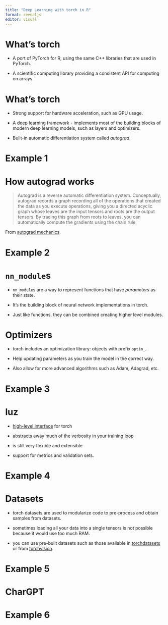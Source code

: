```yaml
---
title: "Deep Learning with torch in R"
format: revealjs
editor: visual
---
```


# What's torch

- A port of PyTorch for R, using the same C++ libraries that are used in PyTorch.

- A scientific computing library providing a consistent API for computing on arrays.

# What's torch

- Strong support for hardware acceleration, such as GPU usage.

- A deep learning framework - implements most of the building blocks of modern deep learning models, such as layers and optimizers.

- Built-in automatic differentiation system called *autograd*.

# Example 1

# How autograd works

> Autograd is a reverse automatic differentiation system. Conceptually, autograd records a graph recording all of the operations that created the data as you execute operations, giving you a directed acyclic graph whose leaves are the input tensors and roots are the output tensors. By tracing this graph from roots to leaves, you can automatically compute the gradients using the chain rule.

From [autograd mechanics](https://pytorch.org/docs/stable/notes/autograd.html#how-autograd-encodes-the-history).

# Example 2

# `nn_module`s

- `nn_module`s are a way to represent functions that have *parameters* as their state.

- It's the building block of neural network implementations in torch.

- Just like functions, they can be combined creating higher level modules.

# Optimizers

- torch includes an optimization library: objects with prefix `optim_`.

- Help updating parameters as you train the model in the correct way.

- Also allow for more advanced algorithms such as Adam, Adagrad, etc.

# Example 3

# luz

- [high-level interface](https://github.com/mlverse/luz) for torch

- abstracts away much of the verbosity in your training loop

- is still very flexible and extensible

- support for metrics and validation sets.

# Example 4

# Datasets

- torch datasets are used to modularize code to pre-process and obtain samples
  from datasets.
  
- sometimes loading all your data into a single tensors is not possible because
  it would use too much RAM.
  
- you can use pre-built datasets such as those available in [torchdatasets](https://github.com/mlverse/torchdatasets) or from [torchvision](https://github.com/mlverse/torchvision).

# Example 5

# CharGPT

# Example 6